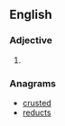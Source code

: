 ==English==

===Adjective===
{{head|en|adjective superlative form}}

# {{en-superlative of|crude}}

===Anagrams===
* [[crusted#English|crusted]]
* [[reducts#English|reducts]]